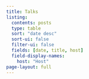 ```yaml
---
title: Talks
listing:
  contents: posts
  type: table
  sort: "date desc"
  sort-ui: false
  filter-ui: false
  fields: [date, title, host]
  field-display-names: 
    host: "Host"
page-layout: full
---
```

